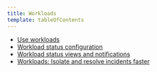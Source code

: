 ```yaml
---
title: Workloads
template: tableOfContents
---
```


* [Use workloads](/docs/new-relic-one/use-new-relic-one/workloads/use-workloads)
* [Workload status configuration](/docs/new-relic-one/use-new-relic-one/workloads/workload-status-configuration)
* [Workload status views and notifications](/docs/new-relic-one/use-new-relic-one/workloads/workload-status-views-notifications)
* [Workloads: Isolate and resolve incidents faster](/docs/new-relic-one/use-new-relic-one/workloads/workloads-isolate-resolve-incidents-faster)
